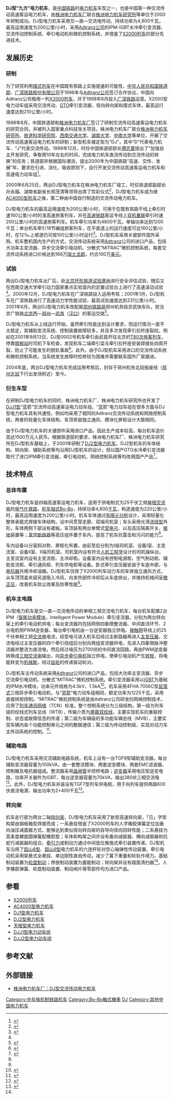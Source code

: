 {{about|机车车型|其他名为DJ的事物|DJ (消歧义)}}
{{Infobox Locomotive
| name = DJ“九方”
| image = 
| caption = 
| type = [[电力机车|电力机车]]
| origin = {{CHN}}
| builder = [[南车株洲电力机车|株洲电力机车厂]]
| builddate = 2000年
| totalproduction  = 2台
| user =<s>[[File:China_Railways.svg|17px]][[中华人民共和国铁道部|中华人民共和国铁道部]]</s>
| whytetype = 0-4-4-0
| uicclass = [[Bo'Bo'|Bo'Bo']]
| gauge = 1,435毫米
| wheeldiameter = 1,250毫米（新轮）
| axleload = 20.5噸
| wheelbase = 2,900毫米（固定轴距）
| minimumcurve = 
| length = 19,000毫米（車鉤中心距）
| width = 3,100毫米
| height = 4,050毫米（落弓狀態）
| weight = 82吨
| sandcap = 
| electricsystem = 单相交流 25 kV/50 Hz
| transmission = 交—直—交流電
| tractionmotors = [[ABB|ABB]] 4FHA 7056C × 4
| topspeed = 200公里/小时
| sustainedspeed = 84公里/小时
| poweroutput = 4,800千瓦
| tractiveeffort = 264 kN（起動）<br />206 kN（持續）
| acceleration = 0.838km/h/s
| locobrakes = [[轮盘制动|轮盘制动]]、[[再生制动|再生制动]]
| locobrakepower = 4,400千瓦（电制动）
| locobrakeforce = 
| trainbrakes = [[电空制动|电空制动]]
| safety = 
| notes = 
}}
'''DJ型“九方”电力机车'''，是[[中国铁路|中国铁路]]的[[电力机车|电力机车]]车型之一，也是中国第一种交流传动高速客运电力机车，由[[株洲电力机车厂|株洲电力机车厂]]联合[[株洲电力机车研究所|株洲电力机车研究所]]等单位于2000年研制成功。DJ型电力机车采用交—直—交流电传动，持续功率为4,800千瓦，最高运用速度为200公里/小时，采用[[Adtranz|Adtranz公司]]的IPM-IGBT水冷牵引变流器、交流传动控制系统、牵引电动机和微机控制系统，并借鉴了[[X2000列车|X2000列车]]的部分先进技术。

== 发展历史 ==
=== 研制 ===
为了研究利用[[摆式列车|摆式列车]]在中国既有铁路上实施提速的可能性，[[中华人民共和国铁道部|中华人民共和国铁道部]]、[[广深铁路股份有限公司|广深铁路股份有限公司]]于1996年与[[Adtranz|Adtranz公司]]签订合作协议，中国向Adtranz公司租用一列[[X2000列车|X2000列车]]，并于1998年8月投入[[广深铁路|广深铁路]]运营。X2000型电力动车组采用交流传动、[[可關斷晶閘管|GTO]]牵引变流器、径向转向架和摆式车体，最高运行速度达到210公里/小时。

1998年8月，中国铁道部和[[株洲电力机车厂|株洲电力机车厂]]签订了研制交流传动高速客运电力机车的研究合同，并被列入国家重点科技攻关项目。株洲电力机车厂联合[[株洲电力机车研究所|株洲电力机车研究所]]、[[中国铁道科学研究院|铁道科学研究院]]、[[西南交通大学|西南交通大学]]、[[湖南大学|湖南大学]]、[[中南大学|中南大学]]等单位，开展了交流传动高速客运电力机车的研制；新型机车被定型为“DJ”，其中“D”代表电力机车、“J”代表交流传动。1998年12月，时任中国铁道部部长[[傅志寰|傅志寰]]提出了“加强自主开发研究，争取用10年左右的时间，完成电力机车直流传动到交流传动的转换”的任务；铁道部并根据国际潮流，提出2000年为中国铁路“高速、交传、发展”年，要求在引进、消化、吸收原则下，自行开发交流传动高速客运电力机车和高速电力动车组<ref>{{cite journal | author =　陈春阳 | title = 我国铁路机车交流传动技术迈入产业化发展阶段 | journal = 《机车电传动》 | pages = 1-4 | publisher = 株洲电力机车研究所 | location = 株洲 | issn = 1000-128X |date=2001年9月}}</ref>。

2000年6月25日，两台DJ型电力机车在株洲电力机车厂竣工，时任铁道部副部长孙永福、湖南省副省长郑茂清等领导出席了剪彩仪式<ref>{{Cite web |url=http://news.csu.edu.cn/Archive/200709/20070914073831391.shtml |title=我国交流传动高速电力机车诞生 整体研制水平达到国际先进 |accessdate=2012-03-17 |publisher=中南大学新闻网 |date=2001-07-16 |deadurl=yes |archiveurl=https://archive.is/20120712034958/http://news.csu.edu.cn/Archive/200709/20070914073831391.shtml |archivedate=2012-07-12 }}</ref>，DJ型电力机车成为继[[AC4000型电力机车|AC4000型机车]]之後，第二种由中国自行制造的交流传动电力机车。

DJ型电力机车的最高运用速度为200公里/小时，可用于在既有铁路干线上牵引时速160公里/小时的准高速旅客列车，并在[[高速铁路|高速铁路]]客运专线上[[机车重联|双机重联]]牵引时速200公里/小时的高速旅客列车。机车牵引功率为4800千瓦，单轴功率达到1200千瓦；单台机车牵引18节编组旅客列车，在平直道上的运行速度可达160公里/小时，在12‰上坡道仍可按100公里/小时运行<ref name=dj>{{cite journal | author = 刘友梅、杨颖 | date = 2001-01-20 | title = DJ型高速交流传动客运电力机车 | journal = 《电力机车技术》 | volume = 24 | issue = 1 | pages = 41-42 | publisher = 株洲电力机车厂 | location = 株洲 | issn = 1007-0656 }}</ref>。DJ型机车采用关键部件国外采购、机车整机国内生产的方式，交流传动系统采用[[Adtranz|Adtranz]]公司的进口产品，包括大功率主变流器、异步交流牵引电动机、分散式“MITRAC”微机控制系统，每套交流传动系统进口价格达到166万[[瑞士法郎|瑞士法郎]]，约合100万[[美元|美元]]。

=== 试验 ===
两台DJ型电力机车出厂后，赴[[中国国家铁道试验中心（东郊分院）|北京环形铁道试验基地]]进行安全评估试验，随后又在西南交通大学牵引动力国家重点实验室内的定置试验台上进行了高速滚动试验<ref name=dj />。2000年12月，DJ型电力机车在广深铁路投入运用考核；2001年1月，DJ型机车在广深铁路进行了高速动力学性能试验，最高试验速度达到231公里/小时。2001年6月，两台DJ型电力机车改配属[[郑州铁路局|郑州铁路局]]郑州机务段京武快车队，担当京广铁路[[北京西站|北京西]]—[[郑州站|郑州]]—[[武昌站|武昌]]（[[汉口站|汉口]]）的客运交路<ref>{{Cite web |url=http://news.sina.com.cn/c/290306.html |title=我国技术最先进的电力机车在京广线正式投入运营 |accessdate=2012-03-17 |publisher=新华网 |date=2001-06-30 |archive-date=2016-03-04 |archive-url=https://web.archive.org/web/20160304205730/http://news.sina.com.cn/c/290306.html |dead-url=no }}</ref>。

DJ型电力机车从上线运行开始，虽然牵引性能达到设计要求，但运行情况一直不太稳定，其辅助变流系统、控制装置故障较多，并且多次发现牵引拉杆座裂纹。例如在2001年9月13日，DJ型0002号机车牵引由武昌开往北京的[[T79/80次列车|T80次旅客列车]]，停靠[[邯郸站|邯郸站]]时司机下车检查，发现机车二端牵引梁与牵引拉杆座安装焊接处四周开裂，防止了可能发生的脱轨事故<ref>{{cite book |author=鄭州鐵路局史志編纂委員會辦公室 |title=《鄭州鐵路局年鑒, 2002》 |year=2002 |publisher=鄭州鐵路局史志編纂委員會 |location= }}</ref>。此外，由于DJ型机车采用进口的交流传动系统和微机控制系统，当系统发生故障时检修较为困难并需要联系国外厂家跟进。

2004年底，两台DJ型电力机车完成运用考核后，封存于郑州机务北段报废线（[[郑州北站|郑州北站]]下行出发场附近）至今。

=== 衍生车型 ===
在研制DJ型电力机车的同时，株洲电力机车厂、株洲电力机车研究所也开发了[[DJJ1型电力动车组|DJJ1型]]“蓝箭”交流传动高速客运电力动车组。“蓝箭”电力动车组在很多方面与DJ型电力机车具有共通性，例如均采用了相同的Adtranz交流传动系统和网络控制系统，两者的轻量化车体结构、车顶夹层独立通风、模块化屏柜设计大致相同。

由于DJ型电力机车的关键部件采用进口产品，因此生产成本较高，每台机车造价高达1500万元人民币。根据铁道部的要求，株洲电力机车厂、株洲电力机车研究所在DJ型机车基础上，于2001年研制了[[DJ2型电力机车|DJ2型电力机车]]。DJ2型机车的车体结构、转向架、辅助系统等均沿用DJ型机车的设计，但以国产GTO水冷牵引变流器取代了进口IPM牵引变流器，牵引电动机、网络控制系统等均改用国产产品<ref name=dj2>{{cite journal | author = 杨颖 | date = 2002-03-20 | title = DJ2型交流传动客运电力机车 | journal = 《电力机车技术》 | volume = 25 | issue = 2 | pages = 5-8 | publisher = 株洲电力机车厂 | location = 株洲 | issn = 1007-0656 }}</ref>。

== 技术特点 ==
=== 总体布置 ===
DJ型电力机车是四轴高速客运电力机车，适用于供电制式为25千伏工频[[单相交流电|单相交流电]]的[[电气化铁路|电气化铁路]]，[[机车轴式|机车轴式]][[Bo-Bo|Bo-Bo]]，持续功率4,800[[千瓦|千瓦]]，构造速度为220公里/小时，最高运用速度为200公里/小时。机车车体通过[[有限元分析|有限元分析]]设计，采用轻量化整体承载式焊接车体结构，设中间贯穿走廊、双端司机室；车头采用光滑[[流线型|流线型]]外形，车体两侧下部设有裙板。车顶装有两台单臂式[[受电弓|受电弓]]、以及高压隔离开关、[[接地|接地]]装置等；[[断路器|真空断路器]]等高压组件置于车内，提高了机车抗雷击和污闪的能力<ref name=dj />。

车内设备以分室斜对称、屏柜化布置，由前至后分别为I端司机室、设备I室、主变流室、设备II室、II端司机室。司机室内设有符合[[人机工程学|人机工程学]]设计的司机操纵台。主变流室内设有主变流柜、主冷却柜。设备室内设有控制电源柜、空气制动柜、辅助变流柜、牵引通风柜、列车供电柜等设备。卧式牵引变压器安装于车底中部，与[[电抗器|电抗器]]共用冷却油箱。DJ型机车仿效了X2000列车动力车的车体独立通风方式，从车顶顶盖夹层风道吸入冷风，向发热部件冷却后从车底排出，并维持机械间呈[[正壓|微正压]]，改善机车防尘效果及防寒性能<ref name=dj />。

=== 机车主电路 ===
DJ型电力机车是交—直—交流电传动的单相工频交流电力机车，每台机车配置2台IPM（[[智能功率模块|智能功率模块]]，Intelligent Power Module）牵引变流器，分别为两台转向架上的牵引电动机供电；每台变流器内包括网侧四象限整流器、中间直流环节、2台电机侧PWM逆变器，每台牵引电机由一台逆变器独立供电。[[架空電纜_(鐵路)|接触网]]导线上的25千伏单相工频[[交流电|交流电]]电流，经受电弓进入机车后经过主断路器再进入[[变压器|主变压器]]，交流电经过主变压器的四个牵引绕组后分别向两组变流器供电，先进入四象限脉冲整流器并整流为直流电，然后经过电压为2700伏的中间直流回路，再由PWM逆变器转换成[[三相交流电|三相交流电]]输出，向[[异步电动机|异步牵引电机]]独立供电，使牵引电动机产生[[转矩|转矩]]，将电能转变为[[机械能|机械能]]，经过[[齿轮|齿轮]]的传递驱动轮对。

DJ型机车主传动系统采用[[Adtranz|Adtranz]]公司的进口产品，包括大功率主变流器、异步交流牵引电动机、分散式“MITRAC”微机控制系统。牵引变流器采用以[[IGBT|IGBT]]为基础的IPM水冷模块，功率元件规格为4.5kV、1.5kA<ref>{{cite journal | author =　劉連根 | title = 交流傳動牽引變流器的技術發展 | journal = 《机车电传动》 | pages = 6-10 | publisher = 株洲电力机车研究所 | location = 株洲 | issn = 1000-128X |date=2001年3月}}</ref>。机车采用4FHA 7056C型[[鼠笼式电动机|鼠笼式]]三相异步牵引电动机，与“[[DJJ1型电力动车组|蓝箭]]”电力动车组相同，额定功率为1225千瓦，采用直接转矩控制。“MITRAC”微机控制系统是由Adtranz公司研发的网络控制技术，应用了[[列车通讯网络|列车通讯网络]]（TCN）标准。整个控制系统分为三级结构，第一级为列车级的绞线式列车总线（WTB），传输介质为[[屏蔽双绞线|屏蔽双绞线]]，主要实现机车的重联控制、状态或故障信息的传递；第二级为车辆级的多功能车辆总线（MVB），主要实现车辆内各个功能控制单元之间的数据通信；第三级为传动控制级，实现对动力车主传动系统的控制。<ref>{{cite journal | author =　冯江华 | title = 机车交流传统控制系统的发展 | journal = 《机车电传动》 | pages = 7-12 | publisher = 株洲电力机车研究所 | location = 株洲 | issn = 1000-128X |date=1997年7月}}</ref>。

=== 辅助电路 ===
DJ型电力机车采用交流辅助电路系统，机车上设有一台TGF9型辅助变流器。每台辅助变流器容量为100kVA，由一套整流模块、两套逆变模块、两套EMC滤波器、控制箱及电抗器组成。整流器采用[[晶闸管|晶闸管]]半控桥电路；[[逆变器|逆变器]]采用电压型逆变电路，功率开关器件为IGBT，每台逆变器容量为70kVA，输出380伏三相交流电<ref>{{Cite web |url=http://www.timeselectric.cn/p286.aspx?ProductID=108&&CategoryID=13&&ParentID=2 |title=TGF9型辅助变流器 |accessdate=2012-03-17 |publisher=株洲南车时代电气股份有限公司 |date= |archive-date=2011-07-12 |archive-url=https://web.archive.org/web/20110712215619/http://www.timeselectric.cn/p286.aspx?ProductID=108&&CategoryID=13&&ParentID=2 |dead-url=no }}</ref>。此外，DJ型电力机车并装设有TGF7型列车供电柜，用于向列车提供两路600伏直流电源，输出功率为2×400千瓦<ref>{{Cite web |url=http://www.timeselectric.cn/p286.aspx?ProductID=69&&CategoryID=21&&ParentID=2 |title=TGF7型列车供电柜 |accessdate=2012-03-17 |publisher=株洲南车时代电气股份有限公司 |date= |archive-date=2011-07-12 |archive-url=https://web.archive.org/web/20110712203037/http://www.timeselectric.cn/p286.aspx?ProductID=69&&CategoryID=21&&ParentID=2 |dead-url=no }}</ref>。

=== 转向架 ===
机车走行部为两台二轴[[转向架|转向架]]，DJ型电力机车采用了新型高速转向架，「日」字型构架由钢板箱型焊接而成；一系悬挂借鉴了X2000列车的人字橡胶弹簧定位加垂向油压减震器方式，能够达到类似径向转向架的自导向径向回转性能；二系悬挂为高柔度螺旋圆弹簧配橡胶垫；车体和构架之间并设有垂向减振器、横向减振器和抗蛇行减振器的组合。[[牵引力|牵引力]]或制动力通过中间低位推挽式牵引装置传递。DJ型机车沿用了[[韶山8型电力机车|韶山8型]]、[[韶山9型电力机车|韶山9型]]电力机车的六连杆轮对空心轴弹性传动装置，牵引电动机采用架悬式全悬挂、单边刚性直齿传动，减少了簧下重量和轮轨作用力。基础制动装置为[[轮盘制动|轮盘制动]]；停放制动装置为蓄能制动；转向架并设有踏面清扫器<ref name=dj />。人字橡胶弹簧、轮盘制动装置、制动闸片等零部件均为进口产品。

== 参看 ==
{{Portal|鐵路|P train.svg}}
*[[X2000列车|X2000列车]]
*[[AC4000型电力机车|AC4000型电力机车]]
*[[DJ1型电力机车|DJ1型电力机车]]
*[[DJ2型电力机车|DJ2型电力机车]]
*[[天梭型电力机车|天梭型电力机车]]
*[[DJJ1型电力动车组|DJJ1型电力动车组]]
*[[DJJ2型电力动车组|DJJ2型电力动车组]]

== 参考文献 ==
<div class="references-small">
<references/>
</div>

== 外部链接 ==
*{{zh-hans}}[https://web.archive.org/web/20040630225053/http://www.gofront.com/chinese/cpjs/dj.htm 株洲电力机车厂：DJ型交流传动电力机车]

{{China-loco|e}}

[[Category:中车株机制铁路机车|Category:中车株机制铁路机车]]
[[Category:Bo-Bo軸式機車|Category:Bo-Bo軸式機車]]
[[Category:25千伏50赫兹交流电力机车|DJ]]
[[Category:其他中国电力机车|Category:其他中国电力机车]]